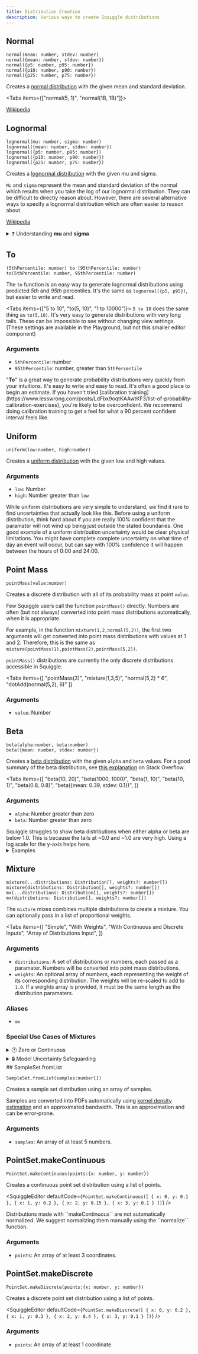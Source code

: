 ```yaml
---
title: Distribution Creation
description: Various ways to create Squiggle distributions
---
```




## Normal

```squiggle
normal(mean: number, stdev: number)
normal({mean: number, stdev: number})
normal({p5: number, p95: number})
normal({p10: number, p90: number})
normal({p25: number, p75: number})
```

Creates a [normal distribution](https://en.wikipedia.org/wiki/Normal_distribution) with the given mean and standard deviation.

<Tabs items={["normal(5, 1)", "normal(1B, 1B)"]}>
  <Tab value="normal(5, 1)">
    <SquiggleEditor defaultCode="normal(5, 1)" />
  </Tab>
  <Tab value="normal(1B, 1B)">
    <SquiggleEditor defaultCode="normal(1B, 1B)" />
  </Tab>
</Tabs>


[Wikipedia](https://en.wikipedia.org/wiki/Normal_distribution)

## Lognormal

```squiggle
lognormal(mu: number, sigma: number)
lognormal({mean: number, stdev: number})
lognormal({p5: number, p95: number})
lognormal({p10: number, p90: number})
lognormal({p25: number, p75: number})
```

Creates a [lognormal distribution](https://en.wikipedia.org/wiki/Log-normal_distribution) with the given mu and sigma.

`Mu` and `sigma` represent the mean and standard deviation of the normal which results when
you take the log of our lognormal distribution. They can be difficult to directly reason about. However, there are several alternative ways to specify a lognormal distribution which are often easier to reason about.

<SquiggleEditor defaultCode="lognormal(0, 0.7)" />


[Wikipedia](https://en.wikipedia.org/wiki/Log-normal_distribution)

<details>
  <summary>
    ❓ Understanding <strong>mu</strong> and <strong>sigma</strong>
  </summary>  
  The log of <code>lognormal(mu, sigma)</code> is a normal distribution with
  mean <code>mu</code>
  and standard deviation <code>sigma</code>. For example, these two distributions
  are identical:  
  <SquiggleEditor
    defaultCode={`normalMean = 10
normalStdDev = 2
logOfLognormal = log(lognormal(normalMean, normalStdDev))
[logOfLognormal, normal(normalMean, normalStdDev)]`}
  />
</details>

## To

```squiggle
(5thPercentile: number) to (95thPercentile: number)
to(5thPercentile: number, 95thPercentile: number)
```

The `to` function is an easy way to generate lognormal distributions using predicted _5th_ and _95th_ percentiles. It's the same as ``lognormal({p5, p95})``, but easier to write and read.

<Tabs items={["5 to 10", "to(5, 10)", "1 to 10000"]}>
  <Tab value="5 to 10">
    <SquiggleEditor defaultCode="5 to 10" />
  </Tab>
  <Tab value="to(5, 10)">
    <code>5 to 10</code> does the same thing as <code>to(5,10)</code>.
    <SquiggleEditor defaultCode="to(5,10)" />
  </Tab>
  <Tab value="1 to 10000">
    It's very easy to generate distributions with very long tails. These can be
    impossible to see without changing view settings. (These settings are
    available in the Playground, but not this smaller editor component)
    <SquiggleEditor defaultCode="1 to 10000" />
  </Tab>
</Tabs>

### Arguments

- `5thPercentile`: number
- `95thPercentile`: number, greater than `5thPercentile`

<Callout title="Tip">
  "<strong>To</strong>" is a great way to generate probability distributions very
  quickly from your intuitions. It's easy to write and easy to read. It's
  often a good place to begin an estimate.
</Callout>

<Callout type="warn" title="Caution">
  If you haven't tried [calibration
  training](https://www.lesswrong.com/posts/LdFbx9oqtKAAwtKF3/list-of-probability-calibration-exercises),
  you're likely to be overconfident. We recommend doing calibration training
  to get a feel for what a 90 percent confident interval feels like.
</Callout>

## Uniform

```squiggle
uniform(low:number, high:number)
```

Creates a [uniform distribution](<https://en.wikipedia.org/wiki/Uniform_distribution_(continuous)>) with the given low and high values.

<SquiggleEditor defaultCode="uniform(3,7)" />

### Arguments

- `low`: Number
- `high`: Number greater than `low`

<Callout type="warn" title="Caution">
  While uniform distributions are very simple to understand, we find it rare
  to find uncertainties that actually look like this. Before using a uniform
  distribution, think hard about if you are really 100% confident that the
  paramater will not wind up being just outside the stated boundaries.  
  One good example of a uniform distribution uncertainty would be clear
  physical limitations. You might have complete complete uncertainty on what
  time of day an event will occur, but can say with 100% confidence it will
  happen between the hours of 0:00 and 24:00.
</Callout>

## Point Mass

```squiggle
pointMass(value:number)
```


Creates a discrete distribution with all of its probability mass at point `value`.

Few Squiggle users call the function `pointMass()` directly. Numbers are often (but not always) converted into point mass distributions automatically, when it is appropriate.

For example, in the function `mixture(1,2,normal(5,2))`, the first two arguments will get converted into point mass distributions
with values at 1 and 2. Therefore, this is the same as `mixture(pointMass(1),pointMass(2),pointMass(5,2))`.

`pointMass()` distributions are currently the only discrete distributions accessible in Squiggle.

<Tabs
  items={[
    "pointMass(3)",
    "mixture(1,3,5)",
    "normal(5,2) * 6",
    "dotAdd(normal(5,2), 6)"
  ]}
>
  <Tab value="pointMass(3)">
    <SquiggleEditor defaultCode="pointMass(3)" />
  </Tab>
  <Tab value="mixture(1,3,5)">
    <SquiggleEditor defaultCode="mixture(1,3,5)" />
  </Tab>
  <Tab value="normal(5,2) * 6">
    <SquiggleEditor defaultCode="normal(5,2) * 6" />
  </Tab>
  <Tab value="dotAdd(normal(5,2), 6)">
    <SquiggleEditor defaultCode="dotAdd(normal(5,2), 6)" />
  </Tab>
</Tabs>

### Arguments

- `value`: Number

## Beta

```squiggle
beta(alpha:number, beta:number)
beta({mean: number, stdev: number})
```

Creates a [beta distribution](https://en.wikipedia.org/wiki/Beta_distribution) with the given `alpha` and `beta` values. For a good summary of the beta distribution, see [this explanation](https://stats.stackexchange.com/a/47782) on Stack Overflow.

<Tabs
  items={[
    "beta(10, 20)",
    "beta(1000, 1000)",
    "beta(1, 10)",
    "beta(10, 1)",
    "beta(0.8, 0.8)",
    "beta({mean: 0.39, stdev: 0.1})",
  ]}
>
  <Tab value="beta(10,20)">
    <SquiggleEditor defaultCode="Sym.beta(10,20)" />
  </Tab>
  <Tab value="beta(1000, 2000)">
    <SquiggleEditor defaultCode="Sym.beta(1000, 2000)" />
  </Tab>
  <Tab value="beta(1, 10)">
    <SquiggleEditor defaultCode="Sym.beta(1, 10)" />
  </Tab>
  <Tab value="beta(10, 1)">
    <SquiggleEditor defaultCode="Sym.beta(10, 1)" />
  </Tab>
  <Tab value="beta(0.8, 0.8)">
    <SquiggleEditor defaultCode="Sym.beta(0.8, 0.8)" />
  </Tab>
  <Tab value="beta({mean: 0.39, stdev: 0.1})">
    <SquiggleEditor defaultCode="Sym.beta({mean: 0.39, stdev: 0.1})" />
  </Tab>
</Tabs>

### Arguments

- `alpha`: Number greater than zero
- `beta`: Number greater than zero

<Callout type="warn" title="Caution with small numbers">
  Squiggle struggles to show beta distributions when either alpha or beta are
  below 1.0. This is because the tails at ~0.0 and ~1.0 are very high. Using a
  log scale for the y-axis helps here.

  <details>
    <summary>Examples</summary>
    <Tabs
      items={[
        "beta(0.3, 0.3)",
        "beta(0.5, 0.5)",
        "beta(0.8, 0.8)",
        "beta(0.9, 0.9)",
      ]}
    >
      <Tab value="beta(0.3, 0.3)">
        <SquiggleEditor defaultCode="Sym.beta(0.3, 0.3)" />
      </Tab>
      <Tab value="beta(0.5, 0.5)">
        <SquiggleEditor defaultCode="Sym.beta(0.5, 0.5)" />
      </Tab>
      <Tab value="beta(0.8, 0.8)">
        <SquiggleEditor defaultCode="Sym.beta(0.8, 0.8)" />
      </Tab>
      <Tab value="beta(0.9, 0.9)">
        <SquiggleEditor defaultCode="Sym.beta(0.9, 0.9)" />
      </Tab>
    </Tabs>
  </details>
</Callout>

<SquiggleEditor defaultCode="Sym.triangular(1, 2, 4)" />

## Mixture

```squiggle
mixture(...distributions: Distribution[], weights?: number[])
mixture(distributions: Distribution[], weights?: number[])
mx(...distributions: Distribution[], weights?: number[])
mx(distributions: Distribution[], weights?: number[])
```

The `mixture` mixes combines multiple distributions to create a mixture. You can optionally pass in a list of proportional weights.

<Tabs
  items={[
    "Simple",
    "With Weights",
    "With Continuous and Discrete Inputs",
    "Array of Distributions Input",
  ]}
>
  <Tab value="Simple">
    <SquiggleEditor defaultCode="mixture(1 to 2, 5 to 8, 9 to 10)" />
  </Tab>
  <Tab value="With Weights">
    <SquiggleEditor defaultCode="mixture(1 to 2, 5 to 8, 9 to 10, [0.1, 0.1, 0.8])" />
  </Tab>
  <Tab value="With Continuous and Discrete Inputs">
    <SquiggleEditor defaultCode="mixture(1 to 5, 8 to 10, 1, 3, 20)" />
  </Tab>
  <Tab value="Array of Distributions Input">
    <SquiggleEditor defaultCode="mx([1 to 2, exponential(1)], [1,1])" />
  </Tab>
</Tabs>

### Arguments

- `distributions`: A set of distributions or numbers, each passed as a paramater. Numbers will be converted into point mass distributions.
- `weights`: An optional array of numbers, each representing the weight of its corresponding distribution. The weights will be re-scaled to add to `1.0`. If a weights array is provided, it must be the same length as the distribution paramaters.

### Aliases

- `mx`

### Special Use Cases of Mixtures

<details>
  <summary>🕐 Zero or Continuous</summary>
  One common reason to have mixtures of continous and discrete distributions is to handle the special case of 0.
  Say I want to model the time I will spend on some upcoming project. I think I have an 80% chance of doing it.  

  In this case, I have a 20% chance of spending 0 time with it. I might estimate my hours with,
  <SquiggleEditor
    defaultCode={`hours_the_project_will_take = 5 to 20
chance_of_doing_anything = 0.8
mx(hours_the_project_will_take, 0, [chance_of_doing_anything, 1 - chance_of_doing_anything])`}
  />
</details>

<details>
  <summary>🔒 Model Uncertainty Safeguarding</summary>
  One technique several <a href="https://www.foretold.io/">Foretold.io</a> users used is to combine their main guess, with a
  "just-in-case distribution". This latter distribution would have very low weight, but would be
  very wide, just in case they were dramatically off for some weird reason.
<SquiggleEditor
  defaultCode={`forecast = 3 to 30
chance_completely_wrong = 0.05
forecast_if_completely_wrong = normal({p5:-100, p95:200})
mx(forecast, forecast_if_completely_wrong, [1-chance_completely_wrong, chance_completely_wrong])`}
/>

</details>
## SampleSet.fromList

```squiggle
SampleSet.fromList(samples:number[])
```

Creates a sample set distribution using an array of samples.  

Samples are converted into PDFs automatically using [kernel density estimation](https://en.wikipedia.org/wiki/Kernel_density_estimation) and an approximated bandwidth. This is an approximation and can be error-prone.

<SquiggleEditor defaultCode="SampleSet.fromList([1,2,3,4,6,5,5,5])" />

### Arguments

- `samples`: An array of at least 5 numbers.

## PointSet.makeContinuous

```squiggle
PointSet.makeContinuous(points:{x: number, y: number})
```

Creates a continuous point set distribution using a list of points.

<SquiggleEditor
  defaultCode={`PointSet.makeContinuous([
  { x: 0, y: 0.1 },
  { x: 1, y: 0.2 },
  { x: 2, y: 0.15 },
  { x: 3, y: 0.1 }
])`}
/>

<Callout type="warn" title="Caution!">
  Distributions made with ``makeContinuous`` are not automatically normalized. We suggest normalizing them manually using the ``normalize`` function.
</Callout>

### Arguments

- `points`: An array of at least 3 coordinates.

## PointSet.makeDiscrete

```squiggle
PointSet.makeDiscrete(points:{x: number, y: number})
```

Creates a discrete point set distribution using a list of points.

<SquiggleEditor
  defaultCode={`PointSet.makeDiscrete([
  { x: 0, y: 0.2 },
  { x: 1, y: 0.3 },
  { x: 2, y: 0.4 },
  { x: 3, y: 0.1 }
])`}
/>

### Arguments

- `points`: An array of at least 1 coordinate.
